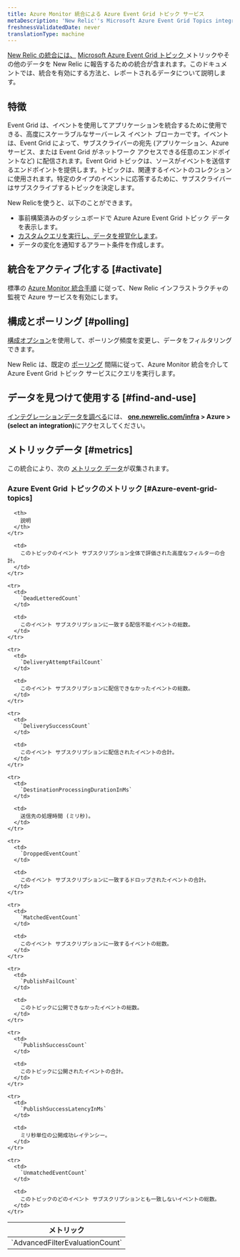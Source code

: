 ```yaml
---
title: Azure Monitor 統合による Azure Event Grid トピック サービス
metaDescription: 'New Relic''s Microsoft Azure Event Grid Topics integration: what data it reports and how to enable it.'
freshnessValidatedDate: never
translationType: machine
---
```


[New Relic の統合には、](/docs/infrastructure/integrations-getting-started/getting-started/introduction-infrastructure-integrations) [Microsoft Azure Event Grid トピック ](https://azure.microsoft.com/en-us/products/event-grid/)メトリックやその他のデータを New Relic に報告するための統合が含まれます。このドキュメントでは、統合を有効にする方法と、レポートされるデータについて説明します。

## 特徴

Event Grid は、イベントを使用してアプリケーションを統合するために使用できる、高度にスケーラブルなサーバーレス イベント ブローカーです。イベントは、Event Grid によって、サブスクライバーの宛先 (アプリケーション、Azure サービス、または Event Grid がネットワーク アクセスできる任意のエンドポイントなど) に配信されます。Event Grid トピックは、ソースがイベントを送信するエンドポイントを提供します。トピックは、関連するイベントのコレクションに使用されます。特定のタイプのイベントに応答するために、サブスクライバーはサブスクライブするトピックを決定します。

New Relicを使うと、以下のことができます。

* 事前構築済みのダッシュボードで Azure Azure Event Grid トピック データを表示します。
* [カスタムクエリを実行し、データを視覚化します](/docs/infrastructure/integrations-getting-started/getting-started/use-integration-data-new-relic-insights)。
* データの変化を通知するアラート条件を作成します。

## 統合をアクティブ化する [#activate]

標準の [Azure Monitor 統合手順](/docs/infrastructure/microsoft-azure-integrations/azure-integrations-list/azure-monitor) に従って、New Relic インフラストラクチャの監視で Azure サービスを有効にします。

## 構成とポーリング [#polling]

[構成オプション](/docs/infrastructure/microsoft-azure-integrations/azure-integrations-list/azure-monitor/#settings)を使用して、ポーリング頻度を変更し、データをフィルタリングできます。

New Relic は、既定の [ポーリング](/docs/infrastructure/microsoft-azure-integrations/azure-integrations-list/azure-monitor/#settings) 間隔に従って、Azure Monitor 統合を介して Azure Event Grid トピック サービスにクエリを実行します。

## データを見つけて使用する [#find-and-use]

[インテグレーションデータを調べる](/docs/infrastructure/integrations/find-use-infrastructure-integration-data)には、 <DNT>**[one.newrelic.com/infra](https://one.newrelic.com/infra) > Azure > (select an integration)**</DNT>にアクセスしてください。

## メトリックデータ [#metrics]

この統合により、次の [メトリック データ](/docs/infrastructure/integrations-getting-started/getting-started/understand-integration-data-data-types#metric)が収集されます。

### Azure Event Grid トピックのメトリック [#Azure-event-grid-topics]

<table>
  <thead>
    <tr>
      <th style={{ width: "300px" }}>
        メトリック
      </th>

      <th>
        説明
      </th>
    </tr>
  </thead>

  <tbody>
    <tr>
      <td>
        `AdvancedFilterEvaluationCount`
      </td>

      <td>
        このトピックのイベント サブスクリプション全体で評価された高度なフィルターの合計。
      </td>
    </tr>

    <tr>
      <td>
        `DeadLetteredCount`
      </td>

      <td>
        このイベント サブスクリプションに一致する配信不能イベントの総数。
      </td>
    </tr>

    <tr>
      <td>
        `DeliveryAttemptFailCount`
      </td>

      <td>
        このイベント サブスクリプションに配信できなかったイベントの総数。
      </td>
    </tr>

    <tr>
      <td>
        `DeliverySuccessCount`
      </td>

      <td>
        このイベント サブスクリプションに配信されたイベントの合計。
      </td>
    </tr>

    <tr>
      <td>
        `DestinationProcessingDurationInMs`
      </td>

      <td>
        送信先の処理時間 (ミリ秒)。
      </td>
    </tr>

    <tr>
      <td>
        `DroppedEventCount`
      </td>

      <td>
        このイベント サブスクリプションに一致するドロップされたイベントの合計。
      </td>
    </tr>

    <tr>
      <td>
        `MatchedEventCount`
      </td>

      <td>
        このイベント サブスクリプションに一致するイベントの総数。
      </td>
    </tr>

    <tr>
      <td>
        `PublishFailCount`
      </td>

      <td>
        このトピックに公開できなかったイベントの総数。
      </td>
    </tr>

    <tr>
      <td>
        `PublishSuccessCount`
      </td>

      <td>
        このトピックに公開されたイベントの合計。
      </td>
    </tr>

    <tr>
      <td>
        `PublishSuccessLatencyInMs`
      </td>

      <td>
        ミリ秒単位の公開成功レイテンシー。
      </td>
    </tr>

    <tr>
      <td>
        `UnmatchedEventCount`
      </td>

      <td>
        このトピックのどのイベント サブスクリプションとも一致しないイベントの総数。
      </td>
    </tr>
  </tbody>
</table>
